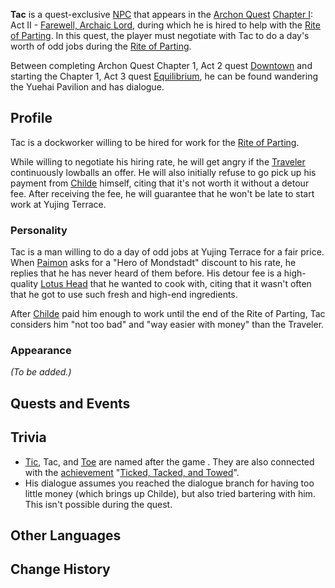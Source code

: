 {{Meta
<!-- REMOVE THIS TEMPLATE AFTER ADDING MISSING INFO -->
|missing_NPC_profile  = yes
}}
{{stub|Need to verify post-Act 2 NPC appearance requirements.}}
{{Character Infobox
|image            = NPC Tac.png
|region           = Liyue
|title            = Dock Worker
|type             = Quest NPC
}}
'''Tac''' is a quest-exclusive [[NPC]] that appears in the [[Archon Quest]] [[Chapter I]]: Act II - [[Farewell, Archaic Lord]], during which he is hired to help with the [[Rite of Parting]]. In this quest, the player must negotiate with Tac to do a day's worth of odd jobs during the [[Rite of Parting]].

Between completing Archon Quest Chapter 1, Act 2 quest [[Downtown]] and starting the Chapter 1, Act 3 quest [[Equilibrium]], he can be found wandering the Yuehai Pavilion and has dialogue.
<!--
==Location==
===Location #1===
During [[Downtown]].
<gallery>
NPC Location Tac.png|Tac's location
NPC Location Tac Context.png|Additional context
</gallery>

===Location #2===
After [[Downtown]], until [[Equilibrium]].
<gallery>
NPC Location Tac 2.png|Tac's location
NPC Location Tac Context 2.png|Additional context
</gallery>
-->
==Profile==
Tac is a dockworker willing to be hired for work for the [[Rite of Parting]].

While willing to negotiate his hiring rate, he will get angry if the [[Traveler]] continuously lowballs an offer. He will also initially refuse to go pick up his payment from [[Childe]] himself, citing that it's not worth it without a detour fee. After receiving the fee, he will guarantee that he won't be late to start work at Yujing Terrace.

===Personality===
Tac is a man willing to do a day of odd jobs at Yujing Terrace for a fair price. When [[Paimon]] asks for a "Hero of Mondstadt" discount to his rate, he replies that he has never heard of them before.
His detour fee is a high-quality [[Lotus Head]] that he wanted to cook with, citing that it wasn't often that he got to use such fresh and high-end ingredients.

After [[Childe]] paid him enough to work until the end of the Rite of Parting, Tac considers him "not too bad" and "way easier with money" than the Traveler.

===Appearance===
''(To be added.)''

==Quests and Events==
{{Quests and Events}}

==Trivia==
*[[Tic]], Tac, and [[Toe]] are named after the game {{w|tic-tac-toe}}. They are also connected with the [[achievement]] "[[Ticked, Tacked, and Towed]]".
* His dialogue assumes you reached the dialogue branch for having too little money (which brings up Childe), but also tried bartering with him. This isn't possible during the quest.

==Other Languages==
{{Other Languages
|default_hidden = 1
|en      = Tac
|zhs     = 阿二
|zhs_rm  = Ā Èr
|zht     = 阿二
|zht_rm  = Ā Èr
|ja      = 阿二
|ja_rm   = Ani{{Assumed}}
|ko      = 중복
|ko_rm   = Jungbok
|es      = Pam
|fr      = Toc
|ru      = Так
|th      = Tac
|vi      = Tac
|de      = Hinz
|id      = Tac
|pt      = Tac
|tr      = Bam
|it      = Pum
}}

==Change History==
{{Change History|1.0}}